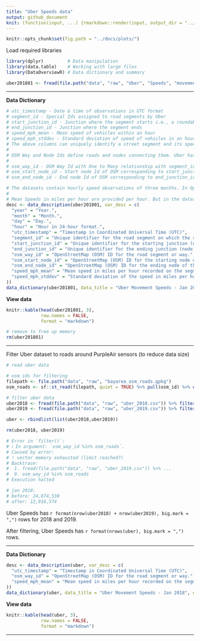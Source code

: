 ```yaml
---
title: "Uber Speeds data"
output: github_document
knit: (function(input, ...) {rmarkdown::render(input, output_dir = "../docs", )})
---
```


```r
knitr::opts_chunk$set(fig.path = "../docs/plots/")
```

Load required libraries

```r
library(dplyr)         # Data manipulation
library(data.table)    # Working with large files
library(DataOverviewR) # Data dictionary and summary
```

```r
uber201801 <- fread(file.path("data", "raw", "Uber", "Speeds", "movement-speeds-hourly-san-francisco-2018-1.csv"))
```

---

**Data Dictionary**

```r
# utc_timestamp - Date & time of observations in UTC format
# segment_id - Special Ids assigned to road segments by Uber
# start_junction_id - Junction where the segment starts i.e., a roundabout
# end_junction_id - Junction where the segment ends
# speed_mph_mean - Mean speed of vehicles within an hour
# speed_mph_stddev - Standard deviation of speed of vehicles in an hour
# The above columns can uniquely identify a street segment and its speed. However, since the segments and junctions correspond to Uber's internal identification models. There also exists Open Street Map (OSM) Ids, that correspond to OSM Way Id and OSM Node Id respectively.
# 
# OSM Way and Node Ids define roads and nodes connecting them. Uber has its own implementation of road structures because speeds can vary a lot within a single OSM Way Id. That is why multiple Segment Ids correspond to a single OSM Way Id. Fortunately, OSM Ids are also provided in the same table
# 
# osm_way_id - OSM Way Id with One to Many relationship with segment_id
# osm_start_node_id - Start node Id of OSM corresponding to start_junction_id
# osm_end_node_id - End node Id of OSM corresponding to end_junction_id

# The datasets contain hourly speed observations of three months. In Open Street Map (OSM), a way defines a line connecting two nodes e.g., a street or a road. Whereas OSM nodes are the points in real world such as a junction. For the speed analysis, a street can be uniquely identified via osm_way_id, osm_start_node_id, and osm_end_node_id. Note that we need all three parameters to identify a street speed because a street can be one way or two way. In case of later, osm-way-id will be the same for both ways but their node ids would swap.
# 
# Mean Speeds in miles per hour are provided per hour. But in the dataset, their are missing values and data is not available for each hour.
desc <- data_description(uber201801, var_desc = c(
  "year" = "Year.",
  "month" = "Month.",
  "day" = "Day.",
  "hour" = "Hour in 24-hour format.",
  "utc_timestamp" = "Timestamp in Coordinated Universal Time (UTC)",
  "segment_id" = "Unique identifier for the road segment on which the speed is measured.",
  "start_junction_id" = "Unique identifier for the starting junction (node) of the road segment.",
  "end_junction_id" = "Unique identifier for the ending junction (node) of the road segment.",
  "osm_way_id" = "OpenStreetMap (OSM) ID for the road segment or way.",
  "osm_start_node_id" = "OpenStreetMap (OSM) ID for the starting node of the segment.",
  "osm_end_node_id" = "OpenStreetMap (OSM) ID for the ending node of the segment.",
  "speed_mph_mean" = "Mean speed in miles per hour recorded on the segment during the observation period.",
  "speed_mph_stddev" = "Standard deviation of the speed in miles per hour recorded on the segment during the observation period."
))
data_dictionary(uber201801, data_title = "Uber Movement Speeds - Jan 2018", descriptions = desc, hide = c("top_n", "NA_Percentage", "NA_Count", "n_unique"))
```

**View data**

```r
knitr::kable(head(uber201801, 3),
             row.names = FALSE,
             format = "markdown")

# remove to free up memory
rm(uber201801)
```

---

Filter Uber dataset to roads around PurpleAir sensors (to reduce data size)

```r
# read uber data

# osm ids for filtering
filepath <- file.path("data", "raw", "bayarea_osm_roads.gpkg")
osm_roads <- sf::st_read(filepath, quiet = TRUE) %>% pull(osm_id) %>% unique()

# filter uber data
uber2018 <- fread(file.path("data", "raw", "uber_2018.csv")) %>% filter(osm_way_id %in% osm_roads)
uber2019 <- fread(file.path("data", "raw", "uber_2019.csv")) %>% filter(osm_way_id %in% osm_roads)

uber <- rbindlist(list(uber2018,uber2019))

rm(uber2018, uber2019)

# Error in `filter()`:
# ℹ In argument: `osm_way_id %in% osm_roads`.
# Caused by error:
# ! vector memory exhausted (limit reached?)
# Backtrace:
#  1. fread(file.path("data", "raw", "uber_2019.csv")) %>% ...
#  9. osm_way_id %in% osm_roads
# Execution halted
```

```r
# jan 2018:
# before: 24,074,530
# after: 12,916,574
```

Uber Speeds has `r format(nrow(uber2018) + nrow(uber2019), big.mark = ",")` rows for 2018 and 2019.

After filtering, Uber Speeds has `r format(nrows(uber), big.mark = ",")` rows.

---

**Data Dictionary**

```r
desc <- data_description(uber, var_desc = c(
  "utc_timestamp" = "Timestamp in Coordinated Universal Time (UTC)",
  "osm_way_id" = "OpenStreetMap (OSM) ID for the road segment or way.",
  "speed_mph_mean" = "Mean speed in miles per hour recorded on the segment during the observation period."
))
data_dictionary(uber, data_title = "Uber Movement Speeds - Jan 2018", descriptions = desc, hide = c("top_n", "NA_Percentage", "NA_Count", "n_unique"))
```

**View data**

```r
knitr::kable(head(uber, 3),
             row.names = FALSE,
             format = "markdown")
```

---
